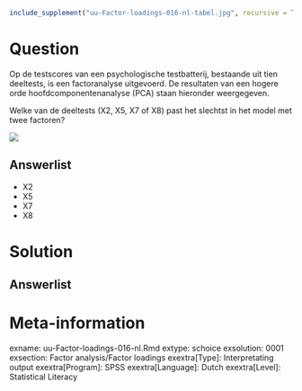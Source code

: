 ```r
include_supplement("uu-Factor-loadings-016-nl-tabel.jpg", recursive = TRUE)
```



Question
========
  
Op de testscores van een psychologische testbatterij, bestaande uit tien deeltests, is een factoranalyse uitgevoerd. De resultaten van een hogere orde hoofdcomponentenanalyse (PCA) staan hieronder weergegeven.

Welke van de deeltests (X2, X5, X7 of X8) past het slechtst in het model met twee factoren?


![](uu-Factor-loadings-016-nl-tabel.jpg)
  
Answerlist
----------
* X2
* X5
* X7
* X8

Solution
========
  


Answerlist
----------


Meta-information
================
exname: uu-Factor-loadings-016-nl.Rmd
extype: schoice
exsolution: 0001
exsection: Factor analysis/Factor loadings
exextra[Type]: Interpretating output
exextra[Program]: SPSS
exextra[Language]: Dutch
exextra[Level]: Statistical Literacy
